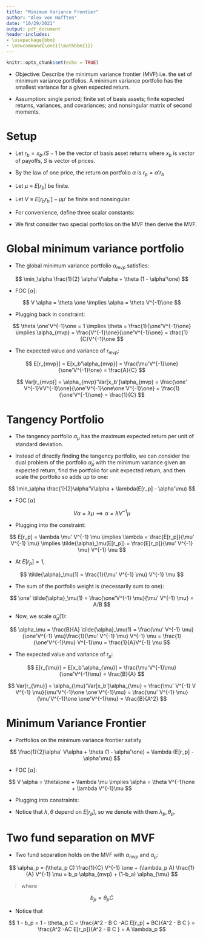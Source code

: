 ```yaml
---
title: "Minimum Variance Frontier"
author: "Alex von Hafften"
date: "10/29/2021"
output: pdf_document
header-includes:
- \usepackage{bbm}
- \newcommand{\one}{\mathbbm{1}}
---
```


```r
knitr::opts_chunk$set(echo = TRUE)
```

- Objective: Describe the minimum variance frontier (MVF) i.e. the set of minimum variance portfolios. A minimum variance portfolio has the smallest variance for a given expected return.

- Assumption: single period; finite set of basis assets; finite expected returns, variances, and covariances; and nonsingular matrix of second moments.

# Setup

- Let $r_b = x_b ./S - 1$ be the vector of basis asset returns where $x_b$ is vector of payoffs, $S$ is vector of prices.

- By the law of one price, the return on portfolio $\alpha$ is $r_p = \alpha' r_b$

- Let $\mu \equiv E[r_b]$ be finite. 

- Let $V \equiv E[r_br_b'] - \mu \mu'$ be finite and nonsingular.

- For convenience, define three scalar constants:

\begin{align*}
A &= \one' V^{-1} \mu = \mu' V^{-1} \one \\
B &= \mu' V^{-1} \mu \\
C &= \one' V^{-1} \one
\end{align*}

- We first consider two special portfolios on the MVF then derive the MVF.

# Global minimum variance portfolio

- The global minimum variance portfolio $\alpha_{mvp}$ satisfies:

$$
\min_\alpha \frac{1}{2} \alpha'V\alpha + \theta (1 - \alpha'\one)
$$

- FOC [$\alpha$]:

$$
V \alpha = \theta \one \implies \alpha = \theta V^{-1}\one
$$

- Plugging back in constraint:

$$
\theta \one'V^{-1}\one = 1 
\implies 
\theta = \frac{1}{\one'V^{-1}\one}
\implies 
\alpha_{mvp} = \frac{V^{-1}\one}{\one'V^{-1}\one}
= \frac{1}{C}V^{-1}\one
$$
\pagebreak

- The expected value and variance of $r_{mvp}$:

$$
E[r_{mvp}] = E[x_b'\alpha_{mvp}] = \frac{\mu'V^{-1}\one}{\one'V^{-1}\one} = \frac{A}{C}
$$

$$
Var[r_{mvp}] = \alpha_{mvp}'Var[x_b']\alpha_{mvp} = \frac{\one' V^{-1}VV^{-1}\one}{\one'V^{-1}\one\one'V^{-1}\one} = \frac{1}{\one'V^{-1}\one} = \frac{1}{C}
$$

# Tangency Portfolio

- The tangency portfolio $\alpha_\mu$ has the maximum expected return per unit of standard deviation.

- Instead of directly finding the tangency portfolio, we can consider the dual problem of the portfolio $\tilde{\alpha}_\mu$ with the minimum variance given an expected return, find the portfolio for unit expected return, and then scale the portfolio so adds up to one:

$$
\min_\alpha \frac{1}{2}\alpha'V\alpha + \lambda(E[r_p] - \alpha'\mu)
$$

- FOC [$\alpha$]

$$
V\alpha = \lambda \mu \implies \alpha = \lambda V^{-1} \mu
$$

- Plugging into the constraint:

$$
E[r_p] = \lambda \mu' V^{-1} \mu 
\implies 
\lambda = \frac{E[r_p]}{\mu' V^{-1} \mu} 
\implies 
\tilde{\alpha}_\mu(E[r_p]) = \frac{E[r_p]}{\mu' V^{-1} \mu} V^{-1} \mu
$$

- At $E[r_p] = 1$,

$$
\tilde{\alpha}_\mu(1) = \frac{1}{\mu' V^{-1} \mu} V^{-1} \mu
$$

- The sum of the portfolio weight is (necessarily sum to one): 

$$
\one' \tilde{\alpha}_\mu(1) = \frac{\one'V^{-1} \mu}{\mu' V^{-1} \mu} = A/B
$$

- Now, we scale $\tilde{\alpha}_\mu(1)$:

$$
\alpha_\mu = \frac{B}{A} \tilde{\alpha}_\mu(1) = \frac{\mu' V^{-1} \mu}{\one'V^{-1} \mu}\frac{1}{\mu' V^{-1} \mu} V^{-1} \mu = \frac{1}{\one'V^{-1}\mu} V^{-1}\mu = \frac{1}{A}V^{-1} \mu
$$

- The expected value and variance of $r_\mu$:

$$
E[r_{\mu}] = E[x_b'\alpha_{\mu}] =  \frac{\mu'V^{-1}\mu}{\one'V^{-1}\mu} = \frac{B}{A}
$$

$$
Var[r_{\mu}] 
= \alpha_{\mu}'Var[x_b']\alpha_{\mu} 
= \frac{\mu' V^{-1} V V^{-1} \mu}{\mu'V^{-1}\one \one'V^{-1}\mu} 
= \frac{\mu' V^{-1} \mu}{\mu'V^{-1}\one \one'V^{-1}\mu} 
= \frac{B}{A^2}
$$

# Minimum Variance Frontier

- Portfolios on the minimum variance frontier satisfy

$$
\frac{1}{2}\alpha' V\alpha + \theta (1 - \alpha'\one) + \lambda (E[r_p] - \alpha'\mu)
$$

- FOC [$\alpha$]:

$$
V \alpha = \theta\one + \lambda \mu \implies \alpha = \theta V^{-1}\one + \lambda V^{-1}\mu
$$

- Plugging into constraints:

\begin{align*}
&
\begin{cases}
\one'(\theta V^{-1}\one + \lambda V^{-1}\mu) &= 1\\
\mu'(\theta V^{-1}\one + \lambda V^{-1}\mu) &= E[r_p]
\end{cases} \\
\implies &
\begin{cases}
C \theta + A \lambda &= 1\\
A \theta + B \lambda &= E[r_p]
\end{cases} \\
\implies &
\begin{cases}
\lambda &= A^{-1} - A^{-1}C \theta\\
\theta &= A^{-1} E[r_p] - A^{-1} B \lambda
\end{cases}\\
\implies \theta &= A^{-1} E[r_p] - A^{-1} B [A^{-1} - A^{-1}C \theta] \\
\implies \theta (1 - A^{-2} B C) &= A^{-1} E[r_p] - A^{-2} B  \\
\implies \theta &= \frac{A^{-1} E[r_p] - A^{-2} B}{1 - A^{-2} B C } \\
&= \frac{A E[r_p] - B}{A^2 - B C }\\
\implies \lambda &= A^{-1} - A^{-1}C \Bigg[\frac{A E[r_p] - B}{A^2 - B C }\Bigg] \\
&= \frac{A - A^{-1}B C  - C E[r_p] + A^{-1}BC}{A^2 - B C } \\
&= \frac{A - C E[r_p] }{A^2 - B C }
\end{align*}

- Notice that $\lambda, \theta$ depend on $E[r_p]$, so we denote with them $\lambda_p, \theta_p$.

# Two fund separation on MVF

- Two fund separation holds on the MVF with $\alpha_{mvp}$ and $\alpha_\mu$:

$$
\alpha_p = (\theta_p C) \frac{1}{C} V^{-1} \one + (\lambda_p A) \frac{1}{A} V^{-1} \mu = b_p \alpha_{mvp} + (1-b_a) \alpha_{\mu}
$$

> where

$$
b_p = \theta_p C 
$$

- Notice that

$$
1 - b_p = 1 - \theta_p C  = \frac{A^2 - B C -AC E[r_p] + BC}{A^2 - B C } = \frac{A^2 -AC E[r_p]}{A^2 - B C } = A \lambda_p
$$